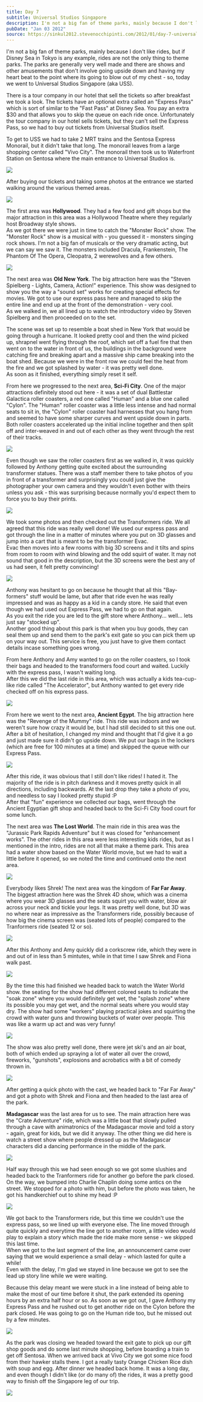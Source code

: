 ```yaml
---
title: Day 7
subtitle: Universal Studios Singapore
description: I'm not a big fan of theme parks, mainly because I don't like rides, but if Disney Sea in Tokyo is any example, rides are not the only thin...
pubDate: "Jan 03 2012"
source: https://sinkul2012.stevenocchipinti.com/2012/01/day-7-universal-studios-singapore.html
---
```



I'm not a big fan of theme parks, mainly because I don't like rides, but if Disney Sea in Tokyo is any example, rides are not the only thing to theme parks. The parks are generally very well made and there are shows and other amusements that don't involve going upside down and having my heart beat to the point where its going to blow out of my chest - so, today we went to Universal Studios Singapore (aka USS).

There is a tour company in our hotel that sell the tickets so after breakfast we took a look. The tickets have an optional extra called an "Express Pass" which is sort of similar to the "Fast Pass" at Disney Sea. You pay an extra $30 and that allows you to skip the queue on each ride once. Unfortunately the tour company in our hotel sells tickets, but they can't sell the Express Pass, so we had to buy out tickets from Universal Studios itself.

To get to USS we had to take 2 MRT trains and the Sentosa Express Monorail, but it didn't take that long. The monorail leaves from a large shopping center called "Vivo City". The monorail then took us to Waterfront Station on Sentosa where the main entrance to Universal Studios is.

<Img
  originalAspectRatio
  src="2011-singapore-kuala-lumpur/yd3qxgr6hc8qtn4pmgns.jpg"
/>

After buying our tickets and taking some photos at the entrance we started walking around the various themed areas.

<Img
  originalAspectRatio
  src="2011-singapore-kuala-lumpur/cttpqvgoyekgvsywkesl.jpg"
/>

The first area was **Hollywood**. They had a few food and gift shops but the major attraction in this area was a Hollywood Theatre where they regularly host Broadway style shows.  
As we got there we were just in time to catch the "Monster Rock" show. The "Monster Rock" show is a musical with - you guessed it - monsters singing rock shows. I'm not a big fan of musicals or the very dramatic acting, but we can say we saw it. The monsters included Dracula, Frankenstein, The Phantom Of The Opera, Cleopatra, 2 werewolves and a few others.

<Img
  originalAspectRatio
  src="2011-singapore-kuala-lumpur/vgcraof74a6mwoccouwu.jpg"
/>

The next area was **Old New York**. The big attraction here was the "Steven Spielberg - Lights, Camera, Action!" experience. This show was designed to show you the way a "sound set" works for creating special effects for movies. We got to use our express pass here and managed to skip the entire line and end up at the front of the demonstration - very cool.  
As we walked in, we all lined up to watch the introductory video by Steven Spielberg and then proceeded on to the set.

The scene was set up to resemble a boat shed in New York that would be going through a hurricane. It looked pretty cool and then the wind picked up, shrapnel went flying through the roof, which set off a fuel fire that then went on to the water in front of us, the buildings in the background were catching fire and breaking apart and a massive ship came breaking into the boat shed. Because we were in the front row we could feel the heat from the fire and we got splashed by water - it was pretty well done.  
As soon as it finished, everything simply reset it self.

From here we progressed to the next area, **Sci-Fi City**. One of the major attractions definitely stood out here - it was a set of dual Battlestar Galactica roller coasters, a red one called "Human" and a blue one called "Cylon". The "Human" roller coaster was a little less intense and had normal seats to sit in, the "Cylon" roller coaster had harnesses that you hang from and seemed to have some sharper curves and went upside down in parts. Both roller coasters accelerated up the initial incline together and then split off and inter-weaved in and out of each other as they went through the rest of their tracks.

<Img
  originalAspectRatio
  src="2011-singapore-kuala-lumpur/pwomkw44aqgc6fmcsyox.jpg"
/>

Even though we saw the roller coasters first as we walked in, it was quickly followed by Anthony getting quite excited about the surrounding transformer statues. There was a staff member there to take photos of you in front of a transformer and surprisingly you could just give the photographer your own camera and they wouldn't even bother with theirs unless you ask - this was surprising because normally you'd expect them to force you to buy their prints.

<Img
  originalAspectRatio
  src="2011-singapore-kuala-lumpur/lixlamdb7ntwyjwewfea.jpg"
/>

We took some photos and then checked out the Transformers ride. We all agreed that this ride was really well done! We used our express pass and got through the line in a matter of minutes where you put on 3D glasses and jump into a cart that is meant to be the transformer Evac.  
Evac then moves into a few rooms with big 3D screens and it tilts and spins from room to room with wind blowing and the odd squirt of water. It may not sound that good in the description, but the 3D screens were the best any of us had seen, it felt pretty convincing!

<Img src="2011-singapore-kuala-lumpur/cvywsxtmsq45u59j7aef.jpg" />

Anthony was hesitant to go on because he thought that all this "Bay-formers" stuff would be lame, but after that ride even he was really impressed and was as happy as a kid in a candy store. He said that even though we had used out Express Pass, we had to go on that again.  
As you exit the ride you are led to the gift store where Anthony... well... lets just say "stocked up".  
Another good thing about this park is that when you buy goods, they can seal them up and send them to the park's exit gate so you can pick them up on your way out. This service is free, you just have to give them contact details incase something goes wrong.

From here Anthony and Amy wanted to go on the roller coasters, so I took their bags and headed to the transformers food court and waited. Luckily with the express pass, I wasn't waiting long.  
After this we did the last ride in this area, which was actually a kids tea-cup-like ride called "The Accelerator", but Anthony wanted to get every ride checked off on his express pass.

<Img
  originalAspectRatio
  src="2011-singapore-kuala-lumpur/knxwubfyghjqsolekv1v.jpg"
/>

From here we went to the next area, **Ancient Egypt**. The big attraction here was the "Revenge of the Mummy" ride. This ride was indoors and we weren't sure how crazy it would be, but I had still decided to sit this one out. After a bit of hesitation, I changed my mind and thought that I'd give it a go and just made sure it didn't go upside down. We put our bags in the lockers (which are free for 100 minutes at a time) and skipped the queue with our Express Pass.

<Img
  originalAspectRatio
  src="2011-singapore-kuala-lumpur/muz4pvkczcukvcwqokhw.jpg"
/>

After this ride, it was obvious that I still don't like rides! I hated it. The majority of the ride is in pitch darkness and it moves pretty quick in all directions, including backwards. At the last drop they take a photo of you, and needless to say I looked pretty stupid :P  
After that "fun" experience we collected our bags, went through the Ancient Egyptian gift shop and headed back to the Sci-Fi City food court for some lunch.

The next area was **The Lost World**. The main ride in this area was the "Jurassic Park Rapids Adventure" but it was closed for "enhancement works". The other rides in this area were less interesting kids rides, but as I mentioned in the intro, rides are not all that make a theme park. This area had a water show based on the Water World movie, but we had to wait a little before it opened, so we noted the time and continued onto the next area.

<Img
  originalAspectRatio
  src="2011-singapore-kuala-lumpur/jrfxhuuxrrdtxhvknwa2.jpg"
/>

Everybody likes Shrek! The next area was the kingdom of **Far Far Away**. The biggest attraction here was the Shrek 4D show, which was a cinema where you wear 3D glasses and the seats squirt you with water, blow air across your neck and tickle your legs. It was pretty well done, but 3D was no where near as impressive as the Transformers ride, possibly because of how big the cinema screen was (seated lots of people) compared to the Tranformers ride (seated 12 or so).

<Img
  originalAspectRatio
  src="2011-singapore-kuala-lumpur/vefwen9qcftrbgumhcmg.jpg"
/>

After this Anthony and Amy quickly did a corkscrew ride, which they were in and out of in less than 5 mintutes, while in that time I saw Shrek and Fiona walk past.

<Img
  originalAspectRatio
  src="2011-singapore-kuala-lumpur/z3vnmxxlaipuylbllb4x.jpg"
/>

By the time this had finished we headed back to watch the Water World show. the seating for the show had different colored seats to indicate the "soak zone" where you would definitely get wet, the "splash zone" where its possible you may get wet, and the normal seats where you would stay dry. The show had some "workers" playing practical jokes and squirting the crowd with water guns and throwing buckets of water over people. This was like a warm up act and was very funny!

<Img
  originalAspectRatio
  src="2011-singapore-kuala-lumpur/ry0xqvshaek7vbjyy1ug.jpg"
/>

The show was also pretty well done, there were jet ski's and an air boat, both of which ended up spraying a lot of water all over the crowd, fireworks, "gunshots", explosions and acrobatics with a bit of comedy thrown in.

<Img
  originalAspectRatio
  src="2011-singapore-kuala-lumpur/kfujqpbolspmnqtnivrl.jpg"
/>

After getting a quick photo with the cast, we headed back to "Far Far Away" and got a photo with Shrek and Fiona and then headed to the last area of the park.

**Madagascar** was the last area for us to see. The main attraction here was the "Crate Adventure" ride, which was a little boat that slowly pulled through a cave with animatronics of the Madagascar movie and told a story - again, great for kids, but we did it anyway. The other thing we did here is watch a street show where people dressed up as the Madagascar characters did a dancing performance in the middle of the park.

<Img
  originalAspectRatio
  src="2011-singapore-kuala-lumpur/di9y9guo9mkpzidarb8z.jpg"
/>

Half way through this we had seen enough so we got some slushies and headed back to the Tranformers ride for another go before the park closed.  
On the way, we bumped into Charlie Chaplin doing some antics on the street. We stopped for a photo with him, but before the photo was taken, he got his handkerchief out to shine my head :P

<Img
  originalAspectRatio
  src="2011-singapore-kuala-lumpur/rpjkp6flxwmduik0b7tv.jpg"
/>

We got back to the Transformers ride, but this time we couldn't use the express pass, so we lined up with everyone else. The line moved through quite quickly and everytime the line got to another room, a little video would play to explain a story which made the ride make more sense - we skipped this last time.  
When we got to the last segment of the line, an announcement came over saying that we would experience a small delay - which lasted for quite a while!  
Even with the delay, I'm glad we stayed in line because we got to see the lead up story line while we were waiting.

Because this delay meant we were stuck in a line instead of being able to make the most of our time before it shut, the park extended its opening hours by an extra half hour or so. As soon as we got out, I gave Anthony my Express Pass and he rushed out to get another ride on the Cylon before the park closed. He was going to go on the Human ride too, but he missed out by a few minutes.

<Img src="2011-singapore-kuala-lumpur/mqhvk7epfnowbzi77rxd.jpg" />

As the park was closing we headed toward the exit gate to pick up our gift shop goods and do some last minute shopping, before boarding a train to get off Sentosa. When we arrived back at Vivo City we got some nice food from their hawker stalls there. I got a really tasty Orange Chicken Rice dish with soup and egg. After dinner we headed back home. It was a long day, and even though I didn't like (or do many of) the rides, it was a pretty good way to finish off the Singapore leg of our trip.

<Img src="2011-singapore-kuala-lumpur/rphmtkzzqx6jipkoj5nl.jpg" />
